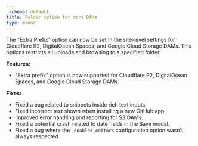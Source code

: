 ```yaml
---
_schema: default
title: Folder option for more DAMs
type: minor
---
```

The "Extra Prefix" option can now be set in the site-level settings for Cloudflare R2, DigitalOcean Spaces, and Google Cloud Storage DAMs. This options restricts all uploads and browsing to a specified folder.

**Features:**

* "Extra prefix" option is now supported for Cloudflare R2, DigitalOcean Spaces, and Google Cloud Storage DAMs.

**Fixes:**

* Fixed a bug related to snippets inside rich text inputs.
* Fixed incorrect text shown when installing a new GitHub app.
* Improved error handling and reporting for S3 DAMs.
* Fixed a potential crash related to date fields in the Save modal.
* Fixed a bug where the `_enabled_editors` configuration option wasn't always respected.